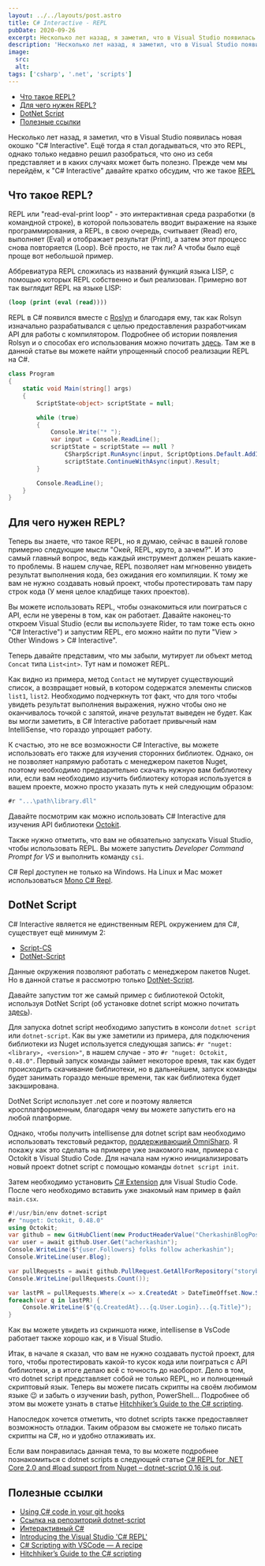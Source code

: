 ```yaml
---
layout: ../../layouts/post.astro
title: C# Interactive - REPL
pubDate: 2020-09-26
excerpt: Несколько лет назад, я заметил, что в Visual Studio появилась новая окошко "C# Interactive". Eщё тогда я стал догадываться, что это REPL, однако только недавно решил разобраться, что оно из себя представляет и в каких случаях может быть полезно. Прежде чем мы перейдём, к "С# Interactive" давайте кратко обсудим, что же такое REPL.
description: 'Несколько лет назад, я заметил, что в Visual Studio появилась новая окошко "C# Interactive". Eщё тогда я стал догадываться, что это REPL, однако только недавно решил разобраться, что оно из себя представляет и в каких случаях может быть полезно. Прежде чем мы перейдём, к "С# Interactive" давайте кратко обсудим, что же такое REPL.'
image:
  src:
  alt:
tags: ['csharp', '.net', 'scripts']
---
```



- [Что такое REPL?](#что-такое-repl)
- [Для чего нужен REPL?](#для-чего-нужен-repl)
- [DotNet Script](#dotnet-script)
- [Полезные ссылки](#полезные-ссылки)

Несколько лет назад, я заметил, что в Visual Studio появилась новая окошко "C# Interactive". Eщё тогда я стал догадываться, что это REPL, однако только недавно решил разобраться, что оно из себя представляет и в каких случаях может быть полезно. Прежде чем мы перейдём, к "С# Interactive" давайте кратко обсудим, что же такое [REPL](https://en.wikipedia.org/wiki/Read%E2%80%93eval%E2%80%93print_loop)

## Что такое REPL?

<TitledImage src="/csharp-repl/repl-meme.png" alt=""/>

REPL или "read-eval-print loop" - это интерактивная среда разработки (в командной строке), в которой пользователь вводит выражение на языке программирования, а REPL, в свою очередь, считывает (Read) его, выполняет (Eval) и отображает результат (Print), а затем этот процесс снова повторяется (Loop). Всё просто, не так ли? А чтобы было ещё проще вот небольшой пример.

<TitledImage src="/csharp-repl/repl-example.gif" alt=""/>

Аббревиатура REPL сложилась из названий функций языка LISP, с помощью которых REPL собственно и был реализован. Примерно вот так выглядит REPL на языке LISP:

```clojure
(loop (print (eval (read))))
```

REPL в C# появился вместе с [Roslyn](<https://en.wikipedia.org/wiki/Roslyn_(compiler)>) и благодаря ему, так как Rolsyn изначально разрабатывался с целью предоставления разработчикам API для работы с компилятором. Подробнее об истории появления Rolsyn и о способах его использования можно почитать [здесь](https://docs.microsoft.com/en-us/archive/blogs/cdndevs/adding-c-scripting-to-your-development-arsenal-part-1). Там же в данной статье вы можете найти упрощенный способ реализации REPL на C#.

```cs
class Program
{
    static void Main(string[] args)
    {
        ScriptState<object> scriptState = null;

        while (true)
        {
            Console.Write("* ");
            var input = Console.ReadLine();
            scriptState = scriptState == null ?
                CSharpScript.RunAsync(input, ScriptOptions.Default.AddImports("System")).Result :
                scriptState.ContinueWithAsync(input).Result;
        }

        Console.ReadLine();
    }
}
```

## Для чего нужен REPL?

Теперь вы знаете, что такое REPL, но я думаю, сейчас в вашей голове примерно следующие мысли "Окей, REPL, круто, а зачем?". И это самый главный вопрос, ведь каждый инструмент должен решать какие-то проблемы. В нашем случае, REPL позволяет нам мгновенно увидеть результат выполнения кода, без ожидания его компиляции. К тому же вам не нужно создавать новый проект, чтобы протестировать там пару строк кода (У меня целое кладбище таких проектов).

Вы можете использовать REPL, чтобы ознакомиться или поиграться с API, если не уверены в том, как он работает. Давайте наконец-то откроем Visual Studio (если вы используете Rider, то там тоже есть окно "C# Interactive") и запустим REPL, его можно найти по пути "View > Other Windows > C# Interactive".

<TitledImage src="/csharp-repl/csharp-interactive-path.png" alt=""/>


Теперь давайте представим, что мы забыли, мутирует ли объект метод `Concat` типа `List<int>`. Тут нам и поможет REPL.

<TitledImage src="/csharp-repl/list-concat-example.gif" alt=""/>

Как видно из примера, метод `Contact` не мутирует существующий список, а возвращает новый, в котором содержатся элементы списков `list1`, `list2`. Необходимо подчеркнуть тот факт, что для того чтобы увидеть результат выполнения выражения, нужно чтобы оно не оканчивалось точкой с запятой, иначе результат выведен не будет. Как вы могли заметить, в C# Interactive работает привычный нам IntelliSense, что гораздо упрощает работу.

К счастью, это не все возможности C# Interactive, вы можете использовать его также для изучения сторонних библиотек. Однако, он не позволяет напрямую работать с менеджером пакетов Nuget, поэтому необходимо предварительно скачать нужную вам библиотеку или, если вам необходимо изучить библиотеку которая используется в вашем проекте, можно просто указать путь к ней следующим образом:

```cs
#r "...\path\library.dll"
```

Давайте посмотрим как можно использовать C# Interactive для изучения API библиотеки [Octokit](https://octokitnet.readthedocs.io/en/latest/).

<TitledImage src="/csharp-repl/Octokit-usage.png" alt=""/>

Также нужно отметить, что вам не обязательно запускать Visual Studio, чтобы использовать REPL. Вы можете запустить _Developer Command Prompt for VS_ и выполнить команду `csi`.

<TitledImage src="/csharp-repl/csi-util.png" alt=""/>

C# Repl доступен не только на Windows. На Linux и Mac может использоваться [Mono C# Repl](https://www.mono-project.com/docs/tools+libraries/tools/repl/).

## DotNet Script

C# Interactive является не единственным REPL окружением для C#, существует ещё минимум 2:

- [Script-CS](http://scriptcs.net/)
- [DotNet-Script](https://github.com/filipw/dotnet-script)

Данные окружения позволяют работать с менеджером пакетов Nuget. Но в данной статье я рассмотрю только [DotNet-Script](https://github.com/filipw/dotnet-script).

Давайте запустим тот же самый пример с библиотекой Octokit, используя DotNet Script (об установке dotnet script можно почитать [здесь](https://github.com/filipw/dotnet-script)).

<TitledImage src="/csharp-repl/dotnet-script-ubuntu.png" alt=""/>

Для запуска dotnet script необходимо запустить в консоли `dotnet script` или `dotnet-script`. Как вы уже заметили из примера, для подключения библиотеки из Nuget используется следующая запись: `#r "nuget: <library>, <version>"`, в нашем случае - это `#r "nuget: Octokit, 0.48.0"`. Первый запуск команды займет некоторое время, так как будет происходить скачивание библиотеки, но в дальнейшем, запуск команды будет занимать гораздо меньше времени, так как библиотека будет закэширована.

DotNet Script использует .net core и поэтому является кросплатформенным, благодаря чему вы можете запустить его на любой платформе.

Однако, чтобы получить intellisense для dotnet script вам необходимо использовать текстовый редактор, [поддерживающий OmniSharp](http://www.omnisharp.net/). Я покажу как это сделать на примере уже знакомого нам, примера с Octokit в Visual Studio Code. Для начала нам нужно инициализировать новый проект dotnet script с помощью команды `dotnet script init`.

<TitledImage src="/csharp-repl/dotnet-script-init.png" alt="Инициализация проекта DotNet Script"/>

Затем необходимо установить [C# Extension](https://marketplace.visualstudio.com/items?itemName=ms-dotnettools.csharp) для Visual Studio Code. После чего необходимо вставить уже знакомый нам пример в файл `main.csx`.

```csharp
#!/usr/bin/env dotnet-script
#r "nuget: Octokit, 0.48.0"
using Octokit;
var github = new GitHubClient(new ProductHeaderValue("CherkashinBlogPost"));
var user = await github.User.Get("acherkashin");
Console.WriteLine($"{user.Followers} folks follow acherkashin");
Console.WriteLine(user.Blog);

var pullRequests = await github.PullRequest.GetAllForRepository("storybookjs", "storybook");
Console.WriteLine(pullRequests.Count());

var lastPR = pullRequests.Where(x => x.CreatedAt > DateTimeOffset.Now.Subtract(TimeSpan.FromDays(2)));
foreach(var q in lastPR) {
    Console.WriteLine($"{q.CreatedAt}...{q.User.Login}...{q.Title}");
}
```

Как вы можете увидеть из скриншота ниже, intellisense в VsCode работает также хорошо как, и в Visual Studio.

<TitledImage src="/csharp-repl/vscode-intellisense.png" alt="IntelliSence в Vs Code"/>

Итак, в начале я сказал, что вам не нужно создавать пустой проект, для того, чтобы протестировать какой-то кусок кода или поиграться с API библиотеки, а в итоге делаю всё с точность до наоборот. Дело в том, что dotnet script представляет собой не только REPL, но и полноценный скриптовый язык. Теперь вы можете писать скрипты на своём любимом языке 😉 и забыть о изучении bash, python, PowerShell... Подробнее об этом вы можете узнать в статье [Hitchhiker’s Guide to the C# scripting](https://itnext.io/hitchhikers-guide-to-the-c-scripting-13e45f753af9).

Напоследок хочется отметить, что dotnet scripts также предоставляет возможность отладки. Таким образом вы сможете не только писать скрипты на C#, но и удобно отлаживать их.

<TitledImage src="/csharp-repl/debugging.png" alt="Отладка main.csx файла в Visual Studio Code"/>

Если вам понравилась данная тема, то вы можете подробнее познакомиться с dotnet scripts в следующей статье [C# REPL for .NET Core 2.0 and #load support from Nuget – dotnet-script 0.16 is out](https://www.strathweb.com/2017/12/c-repl-for-net-core-2-0-and-load-support-from-nuget-0-16-dotnet-script-is-out/).

## Полезные ссылки

- [Using C# code in your git hooks](https://medium.com/@kaylumah/using-c-code-in-your-git-hooks-66e507c01a0f)
- [Ссылка на репозиторий dotnet-script](https://github.com/filipw/dotnet-script)
- [Интерактивный C#](https://habr.com/ru/post/273037/)
- [Introducing the Visual Studio 'C# REPL'](https://channel9.msdn.com/Events/Visual-Studio/Connect-event-2015/103?WT.mc_id=-blog-scottha)
- [C# Scripting with VSCode — A recipe](https://medium.com/@iliasshaikh/c-scripting-with-vscode-a-recipe-c672dd44d6)
- [Hitchhiker’s Guide to the C# scripting](https://itnext.io/hitchhikers-guide-to-the-c-scripting-13e45f753af9)
